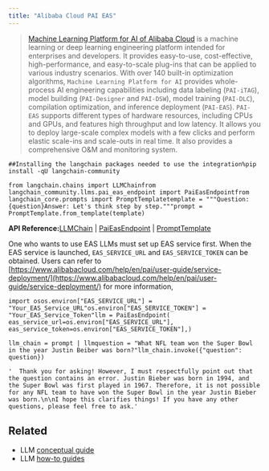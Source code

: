 ```yaml
---
title: "Alibaba Cloud PAI EAS"
---
```


> [Machine Learning Platform for AI of Alibaba Cloud](https://www.alibabacloud.com/help/en/pai) is a machine learning or deep learning engineering platform intended for enterprises and developers. It provides easy-to-use, cost-effective, high-performance, and easy-to-scale plug-ins that can be applied to various industry scenarios. With over 140 built-in optimization algorithms, `Machine Learning Platform for AI` provides whole-process AI engineering capabilities including data labeling (`PAI-iTAG`), model building (`PAI-Designer` and `PAI-DSW`), model training (`PAI-DLC`), compilation optimization, and inference deployment (`PAI-EAS`). `PAI-EAS` supports different types of hardware resources, including CPUs and GPUs, and features high throughput and low latency. It allows you to deploy large-scale complex models with a few clicks and perform elastic scale-ins and scale-outs in real time. It also provides a comprehensive O\&M and monitoring system.

```
##Installing the langchain packages needed to use the integration%pip install -qU langchain-community
```

```
from langchain.chains import LLMChainfrom langchain_community.llms.pai_eas_endpoint import PaiEasEndpointfrom langchain_core.prompts import PromptTemplatetemplate = """Question: {question}Answer: Let's think step by step."""prompt = PromptTemplate.from_template(template)
```

**API Reference:**[LLMChain](https://python.langchain.com/api_reference/langchain/chains/langchain.chains.llm.LLMChain.html) | [PaiEasEndpoint](https://python.langchain.com/api_reference/community/llms/langchain_community.llms.pai_eas_endpoint.PaiEasEndpoint.html) | [PromptTemplate](https://python.langchain.com/api_reference/core/prompts/langchain_core.prompts.prompt.PromptTemplate.html)

One who wants to use EAS LLMs must set up EAS service first. When the EAS service is launched, `EAS_SERVICE_URL` and `EAS_SERVICE_TOKEN` can be obtained. Users can refer to [https://www.alibabacloud.com/help/en/pai/user-guide/service-deployment/](https://www.alibabacloud.com/help/en/pai/user-guide/service-deployment/) for more information,

```
import osos.environ["EAS_SERVICE_URL"] = "Your_EAS_Service_URL"os.environ["EAS_SERVICE_TOKEN"] = "Your_EAS_Service_Token"llm = PaiEasEndpoint(    eas_service_url=os.environ["EAS_SERVICE_URL"],    eas_service_token=os.environ["EAS_SERVICE_TOKEN"],)
```

```
llm_chain = prompt | llmquestion = "What NFL team won the Super Bowl in the year Justin Beiber was born?"llm_chain.invoke({"question": question})
```

```
'  Thank you for asking! However, I must respectfully point out that the question contains an error. Justin Bieber was born in 1994, and the Super Bowl was first played in 1967. Therefore, it is not possible for any NFL team to have won the Super Bowl in the year Justin Bieber was born.\n\nI hope this clarifies things! If you have any other questions, please feel free to ask.'
```

## Related

* LLM [conceptual guide](/src/oss/concepts/text_llms)
* LLM [how-to guides](/src/oss/how_to/#llms)
